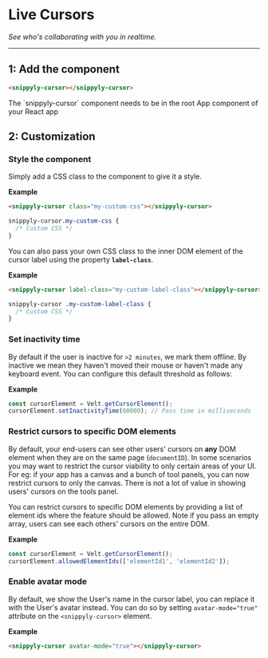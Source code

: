 # Live Cursors

_See who's collaborating with you in realtime._

---



<SplitPane>
  <Cursor type={1} documentId={cursorDocumentId}/>
  <Cursor type={0} documentId={cursorDocumentId}/>
</SplitPane>

## 1: Add the component

```html copy
<snippyly-cursor></snippyly-cursor>
```

<Callout type="warning">
  The `snippyly-cursor` component needs to be in the root App component of your React app
</Callout>

## 2: Customization

### Style the component

Simply add a CSS class to the component to give it a style.

**Example**

```html copy
<snippyly-cursor class="my-custom-css"></snippyly-cursor>
```

```css copy
snippyly-cursor.my-custom-css {
  /* Custom CSS */
}
```

You can also pass your own CSS class to the inner DOM element of the cursor label using the property **`label-class`**.

**Example**

```html copy
<snippyly-cursor label-class="my-custom-label-class"></snippyly-cursor>
```

```css copy
snippyly-cursor .my-custom-label-class {
  /* Custom CSS */
}
```

### Set inactivity time

By default if the user is inactive for `>2 minutes`, we mark them offline. By inactive we mean they haven't moved their mouse or haven't made any keyboard event. You can configure this default threshold as follows:

**Example**
```js copy
const cursorElement = Velt.getCursorElement();
cursorElement.setInactivityTime(60000); // Pass time in milliseconds
```

### Restrict cursors to specific DOM elements

By default, your end-users can see other users' cursors on **any** DOM element when they are on the same page (`documentID`). In some scenarios you may want to restrict the cursor viability to only certain areas of your UI. For eg: if your app has a canvas and a bunch of tool panels, you can now restrict cursors to only the canvas. There is not a lot of value in showing users' cursors on the tools panel.

You can restrict cursors to specific DOM elements by providing a list of element ids where the feature should be allowed. Note if you pass an empty array, users can see each others' cursors on the entire DOM.

**Example**

```js copy
const cursorElement = Velt.getCursorElement();
cursorElement.allowedElementIds(['elementId1', 'elementId2']);
```

### Enable avatar mode

By default, we show the User's name in the cursor label, you can replace it with the User's avatar instead. You can do so by setting `avatar-mode="true"` attribute on the `<snippyly-cursor>` element.

**Example**

```html copy
<snippyly-cursor avatar-mode="true"></snippyly-cursor>
```